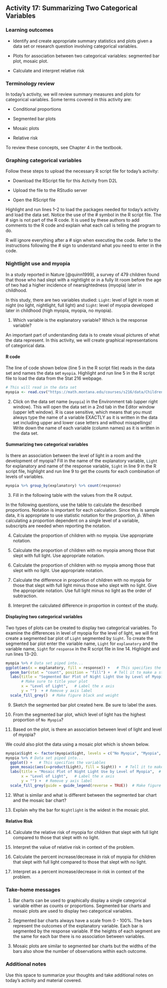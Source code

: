 ## Activity 17:  Summarizing Two Categorical Variables


\setstretch{1}

### Learning outcomes

* Identify and create appropriate summary statistics and plots given a data set or research question involving categorical variables.
  
* Plots for association between two categorical variables:
  segmented bar plot, mosaic plot.
  
* Calculate and interpret relative risk
  
### Terminology review

In today's activity, we will review summary measures and plots for categorical variables.  Some terms covered in this activity are:

* Conditional proportions 

* Segmented bar plots

* Mosaic plots

* Relative risk

To review these concepts, see Chapter 4 in the textbook.  

### Graphing categorical variables

Follow these steps to upload the necessary R script file for today's activity: 

* Download the RScript file for this Activity from D2L

* Upload the file to the RStudio server

* Open the RScript file 

Highlight and run lines 1--2 to load the packages needed for today's activity and load the data set. Notice the use of the \# symbol in the R script file.  The \# sign is not part of the R code. It is used by these authors to add comments to the R code and explain what each call is telling the program to do.

R will ignore everything after a \# sign when executing the code. Refer to the instructions following the \# sign to understand what you need to enter in the code.

### Nightlight use and myopia {-}

In a study reported in Nature [@quinn1999], a survey of 479 children found that those who had slept with a nightlight or in a fully lit room before the age of two had a higher incidence of nearsightedness (myopia) later in childhood.

In this study, there are two variables studied: `Light`: level of light in room at night (no light, nightlight, full light) and `Sight`: level of myopia developed later in childhood (high myopia, myopia, no myopia).  

1. Which variable is the explanatory variable? Which is the response variable?

\vspace{0.8in}

An important part of understanding data is to create visual pictures of what the data represent.  In this activity, we will create graphical representations of categorical data.  

#### R code {-}

The line of code shown below (line 5 in the R script file) reads in the data set and names the data set `myopia`.  Highlight and run line 5 in the R script file to load the data from the Stat 216 webpage.

```r
# This will read in the data set
myopia <- read.csv("https://math.montana.edu/courses/s216/data/ChildrenLightSight.csv") 
```

2.  Click on the data set name (`myopia`) in the Environment tab (upper right window).  This will open the data set in a 2nd tab in the Editor window (upper left window).  R is case sensitive, which means that you must always type the name of a variable EXACTLY as it is written in the data set including upper and lower case letters and without misspellings!  Write down the name of each variable (column names) as it is written in the data set.  

\vspace{0.3in}

#### Summarizing two categorical variables {-}

Is there an association between the level of light in a room and the development of myopia?  Fill in the name of the explanatory variable, `Light` for explanatory and name of the response variable, `Sight` in line 9 in the R script file, highlight and run line 9 to get the counts for each combination of levels of variables. 

```r
myopia %>% group_by(explanatory) %>% count(response)
```

3.  Fill in the following table with the values from the R output.

\begin{center}
\begingroup
\setlength{\tabcolsep}{14pt} % Default value: 6pt
\renewcommand{\arraystretch}{2} % Default value: 1
\begin{tabular}{|c|c|c|c|c|}
\hline
 & \multicolumn{3}{|c|}{\textbf{Light Level}} & \\ \hline
\textbf{Myopia Level} & Full Light & Nightlight & No Light & Total \\ \hline
 High Myopia & & & & \\ \hline
 Myopia & & & & \\ \hline
 No Myopia & & & & \\ \hline
 Total & & & & \\ \hline  
\end{tabular}
\endgroup
\end{center}

In the following questions, use the table to calculate the described proportions.  Notation is important for each calculation. Since this is sample data, it is appropriate to use statistic notation for the proportion, $\hat{p}$. When calculating a proportion dependent on a single level of a variable, subscripts are needed when reporting the notation.

4.  Calculate the proportion of children with no myopia. Use appropriate notation.
\vspace{0.3in}

5.  Calculate the proportion of children with no myopia among those that slept with full light. Use appropriate notation.
\vspace{0.3in}

6.  Calculate the proportion of children with no myopia among those that slept with no light. Use appropriate notation.
\vspace{0.3in}

7.  Calculate the difference in proportion of children with no myopia for those that slept with full light minus those who slept with no light. Give the appropriate notation. Use full light minus no light as the order of subtraction.
\vspace{0.8in}

8. Interpret the calculated difference in proportion in context of the study.

\vspace{1in}

#### Displaying two categorical variables {-}

Two types of plots can be created to display two categorical variables.  To examine the differences in level of myopia for the level of light, we will first create a segmented bar plot of `Light` segmented by `Sight`.  To create the segmented bar plot enter the variable name, `Light` for `explanatory` and the variable name, `Sight` for `response` in the R script file in line 14. Highlight and run lines 13--20.

```r
myopia %>% # Data set piped into...
ggplot(aes(x = explanatory, fill = response)) +   # This specifies the variables
  geom_bar(stat = "count", position = "fill") +  # Tell it to make a stacked bar plot
  labs(title = "Segmented Bar Plot of Night Light Use by Level of Myopia",  
       # Make sure to title your plot 
       x = "Level of Light",   # Label the x axis
       y = "")  + # Remove y axis label
  scale_fill_grey()  # Make figure black and weight
```

9. Sketch the segmented bar plot created here. Be sure to label the axes.  

\vspace{2in}

10. From the segmented bar plot, which level of light has the highest proportion of `No Myopia`?

\vspace{0.5in}

11. Based on the plot, is there an association between level of light and level of myopia?

\vspace{1in}

We could also plot the data using a mosaic plot which is shown below.  

```r
myopia$Sight <- factor(myopia$Sight, levels = c("No Myopia", "Myopia", "High Myopia"))
myopia %>% # Data set piped into...
  ggplot() +   # This specifies the variables
  geom_mosaic(aes(x=product(Light), fill = Sight)) +  # Tell it to make a mosaic plot
  labs(title = "Mosaic Plot of Night Light Use by Level of Myopia",  # Make sure to title your plot 
       x = "Level of Light",   # Label the x axis
       y = "") +  # Remove y axis label
  scale_fill_grey(guide = guide_legend(reverse = TRUE))  # Make figure black and white
```

12.  What is similar and what is different between the segmented bar chart and the mosaic bar chart?

\vspace{1in}

13.  Explain why the bar for `Nightlight` is the widest in the mosaic plot.

\vspace{0.8in}

#### Relative Risk {-}

14.  Calculate the relative risk of myopia for children that slept with full light compared to those that slept with no light.

\vspace{0.8in}

15. Interpret the value of relative risk in context of the problem.

\vspace{1in}

16. Calculate the percent increase/decrease in risk of myopia for children that slept with full light compared to those that slept with no light.

\vspace{0.8in}

17. Interpret as a percent increase/decrease in risk in context of the problem.

\vspace{1in}

### Take-home messages

1.	Bar charts can be used to graphically display a single categorical variable either as counts or proportions.  Segmented bar charts and mosaic plots are used to display two categorical variables.

2. Segmented bar charts always have a scale from 0 - 100%. The bars represent the outcomes of the explanatory variable. Each bar is segmented by the response variable. If the heights of each segment are the same for each bar there is no association between variables.

3. Mosaic plots are similar to segmented bar charts but the widths of the bars also show the number of observations within each outcome. 


### Additional notes

Use this space to summarize your thoughts and take additional notes on today's activity and material covered.

\newpage

